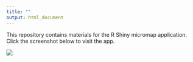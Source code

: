```yaml
---
title: ""
output: html_document
---
```


This repository contains materials for the R Shiny micromap application.  Click the screenshot below to visit the app.

<a href="https://beckmw.shinyapps.io/micromap_app"><img src = "app.png"></a>